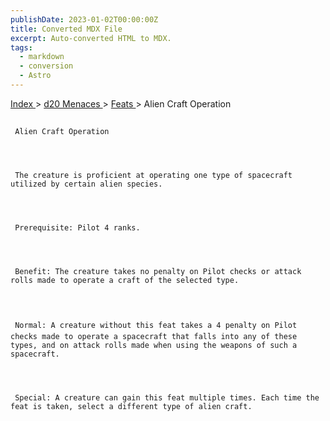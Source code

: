 ```yaml
---
publishDate: 2023-01-02T00:00:00Z
title: Converted MDX File
excerpt: Auto-converted HTML to MDX.
tags:
  - markdown
  - conversion
  - Astro
---
```


[
Index
](-index) >
[
d20 Menaces
](menaces-d20-index) >
[
Feats
](menaces-d20-feats-index) > Alien Craft Operation

##

     Alien Craft Operation




     The creature is proficient at operating one type of spacecraft utilized by certain alien species.




     Prerequisite: Pilot 4 ranks.




     Benefit: The creature takes no penalty on Pilot checks or attack rolls made to operate a craft of the selected type.




     Normal: A creature without this feat takes a 4 penalty on Pilot checks made to operate a spacecraft that falls into any of these types, and on attack rolls made when using the weapons of such a spacecraft.




     Special: A creature can gain this feat multiple times. Each time the feat is taken, select a different type of alien craft.
